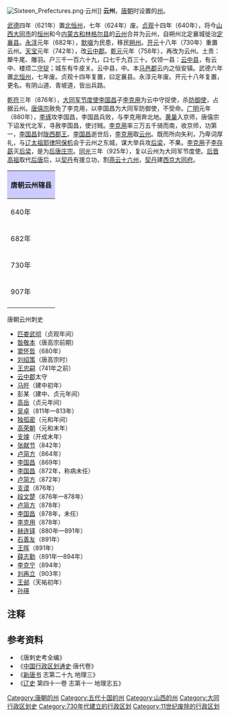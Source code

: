 {{About|唐太宗贞观年間設立的雲州|其他時期設立的'''雲州'''|雲州}}
[[File:Sixteen_Prefectures.png|thumb]]·云州]]
'''云州'''，[[唐朝|唐朝]]时设置的[[州|州]]。

[[武德|武德]]四年（621年）置[[北恒州|北恒州]]，七年（624年）废。[[貞觀_(唐朝)|贞观]]十四年（640年），将今[[山西|山西]][[大同市|大同市]]的[[恒州_(北魏)|恒州]]和今[[内蒙古|内蒙古]][[和林格尔县|和林格尔县]]的[[云州_(北魏)|云州]]合并为云州，自朔州北定襄城徙治[[定襄县_(唐朝)|定襄县]]。[[永淳|永淳]]元年（682年），[[默啜|默啜]]为民患，移民[[朔州|朔州]]。[[开元|开元]]十八年（730年）重置云州。[[天宝_(唐朝)|天宝]]元年（742年），改[[云中郡_(唐朝)|云中郡]]。[[乾元_(唐朝)|乾元]]元年（758年），再改为云州。土贡：犛牛尾、雕羽。户三千一百六十九，口七千九百三十。仅领一县：[[云中县_(北周)|云中县]]，有云中、楼烦二[[守捉|守捉]]；城东有牛皮关。云中县，中。本[[马邑郡|马邑郡]]云内之恒安镇。武德六年置[[北恒州|北恒州]]，七年废。贞观十四年复置，曰定襄县。永淳元年废。开元十八年复置，更名。有阴山道、青坡道，皆出兵路。

[[乾符|乾符]]三年（876年），[[大同军|大同军]][[节度使|节度使]][[朱邪赤心|李国昌]]子[[李克用|李克用]]为云中守捉使，杀[[防御使|防御使]]，占据云州。[[唐僖宗|唐僖宗]]赦免了李克用，以李国昌为大同军防御使，不受命。[[廣明_(唐朝)|广明]]元年（880年），[[李琢|李琢]]攻李国昌，李国昌兵败，与李克用奔北地。[[黄巢|黄巢]]入京师，唐僖宗下诏发代北军，寻赦李国昌，使讨贼。[[李克用|李克用]]率三万五千骑而南，收京师，功第一，[[李国昌|李国昌]]封[[陇西郡王|陇西郡王]]。[[李国昌|李国昌]]逝世后，[[李克用|李克用]]取[[云州|云州]]。既而所向失利，乃卑词厚礼，与[[耶律阿保机|辽太祖耶律阿保机]]会于云州之东城，谋大举兵攻[[后梁|后梁]]，不果。[[李克用|李克用]]子[[唐庄宗|李存勗]]灭[[后梁|后梁]]，是为[[唐庄宗|后唐庄宗]]。[[同光|同光]]三年（925年），复以云州为大同军节度使。[[石敬瑭|后晋高祖]]取代[[后唐|后唐]]后，以[[契丹|契丹]]有援立功，割[[燕雲十六州|燕云十六州]]，[[契丹|契丹]]建[[西京大同府|西京大同府]]。
{| align=center class="wikitable" style="width:600px; text-align:center"
|-
!colspan="2" style="background:#ccccff"|'''唐朝云州辖县'''
|-
|640年||[[定襄县|定襄县]]<ref name="#1">今[[山西省|山西省]][[大同市|大同市]]</ref>
|-
|682年||被突厥占据
|-
|730年||重设，下辖[[云中县|云中县]]<ref name="#1"/>
|-
|907年||[[云中县|云中县]]（新设[[浑源县|浑源县]]<ref>今[[山西省|山西省]][[浑源县|浑源县]]</ref>，改属[[应州|应州]]）
|-
|}
;唐朝云州刺史
*[[匹娄武彻|匹娄武彻]]（贞观年间）
*[[昝敬本|昝敬本]]（唐高宗前期）
*[[窦怀哲|窦怀哲]]（680年）
*[[刘绍策|刘绍策]]（唐高宗时）
*[[王忠嗣|王忠嗣]]（741年之前）
*[[云中郡|云中郡]]太守
*[[马旴|马旴]]（建中初年）
*彭某（建中、贞元年间）
*[[高岳|高岳]]（贞元年间）
*[[吴卓|吴卓]]（811年—813年）
*[[独孤密|独孤密]]（元和年间）
*[[高荣朝|高荣朝]]（元和末年）
*[[支竦|支竦]]（开成末年）
*[[张献节|张献节]]（842年）
*[[卢简方|卢简方]]（864年）
*[[李国昌|李国昌]]（869年）
*[[李国昌|李国昌]]（872年，称病未任）
*[[卢简方|卢简方]]（872年）
*[[支谟|支谟]]（876年）
*[[段文楚|段文楚]]（876年—878年）
*[[卢简方|卢简方]]（878年）
*[[李国昌|李国昌]]（878年，未任）
*[[李克用|李克用]]（878年）
*[[赫连铎|赫连铎]]（880年—891年）
*[[石善友|石善友]]（891年）
*[[王晖|王晖]]（891年）
*[[薛志勤|薛志勤]]（891年—894年）
*[[李克宁|李克宁]]（894年）
*[[刘再立|刘再立]]（903年）
*[[王邺|王邺]]（天祐初年）
*[[孙瑛|孙瑛]]

== 注释 ==
{{reflist}}

== 参考资料 ==
*《唐刺史考全编》
*《[[中国行政区划通史|中国行政区划通史]]·唐代卷》
*《[[新唐书|新唐书]] 志第二十九 地理三》
*《[[辽史|辽史]] 第四十一卷 志第十一 地理志五》

{{唐朝行政區劃|nocat}}
{{五代行政區劃|nocat}}
{{DEFAULTSORT:Y}}
[[Category:唐朝的州|Category:唐朝的州]]
[[Category:五代十国的州|Category:五代十国的州]]
[[Category:山西的州|Category:山西的州]]
[[Category:大同行政区划史|Category:大同行政区划史]]
[[Category:730年代建立的行政区划|Category:730年代建立的行政区划]]
[[Category:11世纪废除的行政区划|Category:11世纪废除的行政区划]]